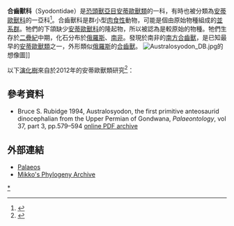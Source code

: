 {{Automatic taxobox
| taxon = Syodontidae
| authority = [[M._F._Ivakhnenko|Ivakhnenko]], 1994
| name = 合齒獸科
| fossil_range = {{fossil_range|267|260|[[二疊紀|二疊紀]]中期<br>（[[沃德期|沃德期]]到[[開匹坦期|開匹坦期]]）}}
| image = Syodon DB.jpg
| image_caption = [[合齒獸|合齒獸]]的想像圖
| subdivision_ranks = [[屬|屬]]
| subdivision = 
*[[南方合齒獸屬|南方合齒獸屬]] ''Australosyodon''
*[[諾托合齒獸屬|諾托合齒獸屬]] ''Notosyodon''
*[[合齒獸屬|合齒獸屬]] ''Syodon''
*''Pampaphoneus''
}}
'''合齒獸科'''（Syodontidae）是[[恐頭獸亞目|恐頭獸亞目]][[安蒂歐獸類|安蒂歐獸類]]的一科，有時也被分類為[[安蒂歐獸科|安蒂歐獸科]]的一亞科<ref name=KCF11>{{cite journal |last=Kammerer |first=C.F. |year=2011 |title=Systematics of the Anteosauria (Therapsida: Dinocephalia) |journal=Journal of Systematic Palaeontology |volume=9 |issue=2 |doi=10.1080/14772019.2010.492645}}</ref>。合齒獸科是群小型[[肉食性|肉食性]]動物，可能是個由原始物種組成的[[並系群|並系群]]。牠們的下頜缺少[[安蒂歐獸科|安蒂歐獸科]]的隆起物，所以被認為是較原始的物種。牠們生存於[[二疊紀|二疊紀]]中期，化石分布於[[俄羅斯|俄羅斯]]、[[南非|南非]]。發現於南非的[[南方合齒獸|南方合齒獸]]，是已知最早的[[安蒂歐獸類|安蒂歐獸類]]之一，外形類似[[俄羅斯|俄羅斯]]的[[合齒獸|合齒獸]]。
[[Image:Australosyodon_DB.jpg|thumb]]的想像圖]]

以下[[演化樹|演化樹]]來自於2012年的安蒂歐獸類研究<ref name=Cetal12>{{cite journal |last=Cisneros |first=J.C. |coauthors=Abdala, F.; Atayman-Güven, S.; Rubidge, B.S.; Şengör, A.M.C.; and Schultz, C.L. |year=2012 |title=Carnivorous dinocephalian from the Middle Permian of Brazil and tetrapod dispersal in Pangaea |journal=Proceedings of the National Academy of Sciences of the United States of America |volume=109 |issue=5 |pages=1584–1588 |doi=10.1073/pnas.1115975109 |url=http://www.pnas.org/content/early/2012/01/10/1115975109 |access-date=2013-01-24 |archive-date=2012-01-23 |archive-url=https://web.archive.org/web/20120123035045/http://www.pnas.org/content/early/2012/01/10/1115975109 |dead-url=no }}</ref>：

{{clade| style=font-size:100%;line-height:100%
|label1=[[獸孔目|獸孔目]]
|1={{clade
   |1=[[巴莫鱷|巴莫鱷]] ''Biarmosuchus''
   |label2=[[恐頭獸亞目|恐頭獸亞目]]
   |2={{clade
      |1={{clade
         |1=[[冠鱷獸|冠鱷獸]] ''Estemmenosuchus''
         |2={{clade
            |1=[[烏勒米龍獸|烏勒米龍獸]] ''Ulemosaurus''
            |2=''Tapinocaninus''}} }}
      |label2=[[安蒂歐獸科|安蒂歐獸科]]
      |2={{clade
         |1=[[古合齒獸|古合齒獸]] ''Archaeosyodon''
         |2={{clade
            |label1=[[安蒂歐獸亞科|安蒂歐獸亞科]]
            |1={{clade
               |1=[[中華獵獸|中華獵獸]] ''Sinophoneus''
               |2={{clade
                  |1=[[巨型獸|巨型獸]] ''T. adamanteus''
                  |2={{clade
                     |1=[[巨型獸|巨型獸]] ''T. potens''
                     |2=[[安蒂歐獸|安蒂歐獸]] ''Anteosaurus''}} }} }}
            |label2='''合齒獸亞科'''
            |2={{clade
               |1=''Pampaphoneus''
               |2={{clade
                  |1=[[諾托合齒獸|諾托合齒獸]] ''Notosyodon''
                  |2={{clade
                     |1=[[合齒獸|合齒獸]] ''Syodon''
                     |2=[[南方合齒獸|南方合齒獸]] ''Australosyodon''
}} }} }} }} }} }} }} }}

==參考資料==
<div class="references-small">
<references></references>
*Bruce S. Rubidge 1994, Australosyodon, the first primitive anteosaurid dinocephalian from the Upper Permian of Gondwana, ''Palaeontology'', vol 37, part 3, pp.579–594 [https://web.archive.org/web/20110716052749/http://palaeontology.palass-pubs.org/pdf/Vol%2037/Pages%20579-594.pdf online PDF archive]
</div>
 
==外部連結==
* [https://web.archive.org/web/20080414095012/http://www.palaeos.com/Vertebrates/Units/400Therapsida/500.html Palaeos]
* [https://web.archive.org/web/20060117192704/http://www.fmnh.helsinki.fi/users/haaramo/Metazoa/Deuterostoma/Chordata/Synapsida/Dinocephalia/Anteosauria.htm Mikko's Phylogeny Archive]
{{獸孔目|E.}}
{{Taxonbar|from=Q15055147}}

[[Category:恐頭獸亞目|*]]